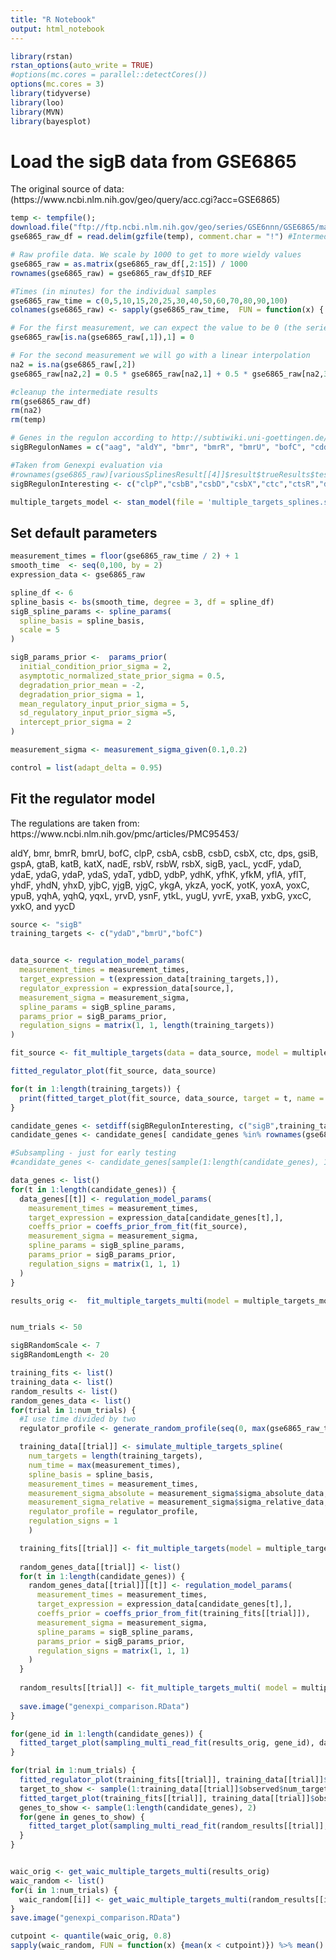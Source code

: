 ```yaml
---
title: "R Notebook"
output: html_notebook
---
```



```r
library(rstan)
rstan_options(auto_write = TRUE)
#options(mc.cores = parallel::detectCores())
options(mc.cores = 3)
library(tidyverse)
library(loo)
library(MVN)
library(bayesplot)
```


# Load the sigB data from GSE6865

The original source of data: (https://www.ncbi.nlm.nih.gov/geo/query/acc.cgi?acc=GSE6865)

```r
temp <- tempfile();
download.file("ftp://ftp.ncbi.nlm.nih.gov/geo/series/GSE6nnn/GSE6865/matrix/GSE6865_series_matrix.txt.gz", temp)
gse6865_raw_df = read.delim(gzfile(temp), comment.char = "!") #Intermediate data frame representation

# Raw profile data. We scale by 1000 to get to more wieldy values
gse6865_raw = as.matrix(gse6865_raw_df[,2:15]) / 1000
rownames(gse6865_raw) = gse6865_raw_df$ID_REF

#Times (in minutes) for the individual samples
gse6865_raw_time = c(0,5,10,15,20,25,30,40,50,60,70,80,90,100)
colnames(gse6865_raw) <- sapply(gse6865_raw_time,  FUN = function(x) { paste0(x,"min")})

# For the first measurement, we can expect the value to be 0 (the series are from germination)
gse6865_raw[is.na(gse6865_raw[,1]),1] = 0

# For the second measurement we will go with a linear interpolation
na2 = is.na(gse6865_raw[,2])
gse6865_raw[na2,2] = 0.5 * gse6865_raw[na2,1] + 0.5 * gse6865_raw[na2,3]

#cleanup the intermediate results
rm(gse6865_raw_df)
rm(na2)
rm(temp)

# Genes in the regulon according to http://subtiwiki.uni-goettingen.de/wiki/index.php/SigB_regulon as of 2017-02-09
sigBRegulonNames = c("aag", "aldY", "bmr", "bmrR", "bmrU", "bofC", "cdd", "chaA", "clpC", "clpP", "corA", "csbA", "csbB", "csbC", "csbD", "csbX", "ctc", "ctsR", "cypC", "disA", "dps", "era", "gabD", "gsiB", "gspA", "gtaB", "guaD", "hpf", "iolW", "ispD", "ispF", "katE", "katX", "mcsA", "mcsB", "mgsR", "mhqO", "mhqP", "nadE", "nhaX", "ohrB", "opuE", "phoP", "phoR", "plsC", "radA", "rnr", "rpmEB", "rsbRD", "rsbV", "rsbW", "rsbX",  "sodA", "spo0E", "spoVC", "spx", "trxA", "yaaH", "yaaI", "yacL", "ybyB", "ycbP", "ycdF", "ycdG", "yceC", "yceD", "yceE", "yceF", "yceG", "yceH", "ydaD", "ydaE", "ydaF", "ydaG", "ydaJ", "ydaK", "ydaL", "ydaM", "ydaN", "ydaP", "ydaS", "ydaT", "ydbD", "ydeC", "ydhK", "yerD", "yfhD", "yfhE", "yfhF", "yfhK", "yfhL", "yfhM", "yfkD", "yfkH", "yfkI", "yfkJ", "yfkM", "yfkS", "yfkT", "yflA", "yflH", "yflT", "ygxB", "yhcM", "yhdF", "yhdN", "yhxD", "yitT", "yjbC", "yjgB", "yjgC", "yjgD", "yjzE", "ykgA", "ykgB", "ykuT", "ykzI", "ylxP", "ymzB", "yoaA", "yocB", "yocK", "yoxB", "yoxC", "ypuB", "ypuC", "ypuD", "yqhB", "yqhP", "yqhQ", "yqjL", "yraA", "ysdB", "ysnF", "ytaB", "ytkL", "ytxG", "ytxH", "ytxJ", "yugU", "yuzA", "yvaK", "yvgN", "yvgO", "yvrE", "ywiE", "ywjC", "ywlB", "ywmE", "ywmF", "ywsB", "ywtG", "ywzA", "yxaB", "yxbG", "yxiS", "yxjI", "yxjJ", "yxkO", "yxnA", "yxzF", "yycD", "yczO", "ydaC", "yebE", "yebG", "yflD", "yflB", "yisP", "ipi", "yjlB", "ykzN", "spo0E", "yktC", "ykzC", "rbfA", "ytkC", "ytiB", "menC", "menE", "yuzH", "yvbG", "yvzE", "ywsA", "ywjA", "yydC", "yyzG", "yyzH", "yybO")

#Taken from Genexpi evaluation via 
#rownames(gse6865_raw)[variousSplinesResult[[4]]$result$trueResults$tested]
sigBRegulonInteresting <- c("clpP","csbB","csbD","csbX","ctc","ctsR","dps","gsiB","gspA","gtaB","guaD","katE","katX","mcsA","nadE","nhaX","rsbV","rsbW","rsbX","sodA","spo0E","spoVC","ybyB","ycdF","ycdG","yceD","ydaD","ydaE","ydaG","ydaP","ydaS","ydbD","ydhK","yfhD","yfhK","yfkJ","yflT","yhdN","yhxD","yjbC","yjgC","yjgD","ykgA","ykgB","ylxP","yocB","yoxC","ysnF","ytxG","ytxH","ytxJ","yvrE","ywjC","ywsB","ywzA")

```
```r
multiple_targets_model <- stan_model(file = 'multiple_targets_splines.stan')

```


## Set default parameters
```r
measurement_times = floor(gse6865_raw_time / 2) + 1
smooth_time  <- seq(0,100, by = 2)
expression_data <- gse6865_raw

spline_df <- 6
spline_basis <- bs(smooth_time, degree = 3, df = spline_df)
sigB_spline_params <- spline_params(
  spline_basis = spline_basis,
  scale = 5
)

sigB_params_prior <-  params_prior(
  initial_condition_prior_sigma = 2,
  asymptotic_normalized_state_prior_sigma = 0.5,
  degradation_prior_mean = -2,
  degradation_prior_sigma = 1,
  mean_regulatory_input_prior_sigma = 5,
  sd_regulatory_input_prior_sigma =5,
  intercept_prior_sigma = 2
)

measurement_sigma <- measurement_sigma_given(0.1,0.2)

control = list(adapt_delta = 0.95)
```


## Fit the regulator model
The regulations are taken from:
https://www.ncbi.nlm.nih.gov/pmc/articles/PMC95453/

aldY, bmr, bmrR, bmrU, bofC, clpP, csbA, csbB, csbD, csbX, ctc, dps, gsiB, gspA, gtaB, katB, katX, nadE, rsbV, rsbW, rsbX, sigB, yacL, ycdF, ydaD, ydaE, ydaG, ydaP, ydaS, ydaT, ydbD, ydbP, ydhK, yfhK, yfkM, yflA, yflT, yhdF, yhdN, yhxD, yjbC, yjgB, yjgC, ykgA, ykzA, yocK, yotK, yoxA, yoxC, ypuB, yqhA, yqhQ, yqxL, yrvD, ysnF, ytkL, yugU, yvrE, yxaB, yxbG, yxcC, yxkO, and yycD

```r
source <- "sigB"
training_targets <- c("ydaD","bmrU","bofC")


data_source <- regulation_model_params(
  measurement_times = measurement_times,
  target_expression = t(expression_data[training_targets,]),
  regulator_expression = expression_data[source,],
  measurement_sigma = measurement_sigma,
  spline_params = sigB_spline_params,
  params_prior = sigB_params_prior,
  regulation_signs = matrix(1, 1, length(training_targets))
)

fit_source <- fit_multiple_targets(data = data_source, model = multiple_targets_model)

fitted_regulator_plot(fit_source, data_source)

for(t in 1:length(training_targets)) {
  print(fitted_target_plot(fit_source, data_source, target = t, name = training_targets[t]))
}
```

```r
candidate_genes <- setdiff(sigBRegulonInteresting, c("sigB",training_targets))
candidate_genes <- candidate_genes[ candidate_genes %in% rownames(gse6865_raw)]

#Subsampling - just for early testing
#candidate_genes <- candidate_genes[sample(1:length(candidate_genes), 10)]

data_genes <- list()
for(t in 1:length(candidate_genes)) {
  data_genes[[t]] <- regulation_model_params(
    measurement_times = measurement_times,
    target_expression = expression_data[candidate_genes[t],],
    coeffs_prior = coeffs_prior_from_fit(fit_source),
    measurement_sigma = measurement_sigma,
    spline_params = sigB_spline_params,
    params_prior = sigB_params_prior,
    regulation_signs = matrix(1, 1, 1)
  )
}

results_orig <-  fit_multiple_targets_multi(model = multiple_targets_model, data = data_genes, output.dir = "sigB_eval")


num_trials <- 50

sigBRandomScale <- 7
sigBRandomLength <- 20

training_fits <- list()
training_data <- list()
random_results <- list()
random_genes_data <- list()
for(trial in 1:num_trials) { 
  #I use time divided by two
  regulator_profile <- generate_random_profile(seq(0, max(gse6865_raw_time), by = 2), sigBRandomScale, sigBRandomLength)

  training_data[[trial]] <- simulate_multiple_targets_spline(
    num_targets = length(training_targets),
    num_time = max(measurement_times),
    spline_basis = spline_basis,
    measurement_times = measurement_times,
    measurement_sigma_absolute = measurement_sigma$sigma_absolute_data,
    measurement_sigma_relative = measurement_sigma$sigma_relative_data,
    regulator_profile = regulator_profile,
    regulation_signs = 1
    )

  training_fits[[trial]] <- fit_multiple_targets(model = multiple_targets_model, data = training_data[[trial]]$observed)
  
  random_genes_data[[trial]] <- list()
  for(t in 1:length(candidate_genes)) {
    random_genes_data[[trial]][[t]] <- regulation_model_params(
      measurement_times = measurement_times,
      target_expression = expression_data[candidate_genes[t],],
      coeffs_prior = coeffs_prior_from_fit(training_fits[[trial]]),
      measurement_sigma = measurement_sigma,
      spline_params = sigB_spline_params,
      params_prior = sigB_params_prior,
      regulation_signs = matrix(1, 1, 1)
    )
  }
  
  random_results[[trial]] <- fit_multiple_targets_multi( model = multiple_targets_model, data = random_genes_data[[trial]], output.dir = file.path("sigB_eval",paste0("random_",trial)))
 
  save.image("genexpi_comparison.RData") 
}

```

```r
for(gene_id in 1:length(candidate_genes)) {
  fitted_target_plot(sampling_multi_read_fit(results_orig, gene_id), data_genes[[gene_id]], name = candidate_genes[gene_id]) %>% print()
}
```


```r
for(trial in 1:num_trials) {
  fitted_regulator_plot(training_fits[[trial]], training_data[[trial]]$observed) %>% print()
  target_to_show <- sample(1:training_data[[trial]]$observed$num_targets, 1)
  fitted_target_plot(training_fits[[trial]], training_data[[trial]]$observed, target_to_show) %>% print()
  genes_to_show <- sample(1:length(candidate_genes), 2)
  for(gene in genes_to_show) {
    fitted_target_plot(sampling_multi_read_fit(random_results[[trial]], gene), random_genes_data[[trial]][[gene]], name = candidate_genes[gene] ) %>% print()
  }
}
```
```r

```

```r
waic_orig <- get_waic_multiple_targets_multi(results_orig)
waic_random <- list()
for(i in 1:num_trials) {
  waic_random[[i]] <- get_waic_multiple_targets_multi(random_results[[i]])
}
save.image("genexpi_comparison.RData") 
```


```r
cutpoint <- quantile(waic_orig, 0.8)
sapply(waic_random, FUN = function(x) {mean(x < cutpoint)}) %>% mean()
```



